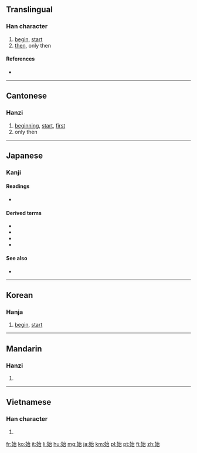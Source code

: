 ==Translingual==
{{stroke order|strokes=8}}

===Han character===
{{Han char|rn=38|rad=女|as=05|sn=8|four=4346<sub>0</sub>|canj=[[女]][[戈]][[口]] (VIR)|ids=⿰[[女]][[台]]}}

# [[begin]], [[start]]
# [[then]], only then

====References====
* {{Han ref|kx=0258.160|dkj=06166|dj=0523.220|hdz=21041.120|uh=59CB|ud=22987|bh=A96C|bd=43372}}

----

==Cantonese==

===Hanzi===
{{yue-hanzi|jyut=[[ci2]]|y=chi2}}

# [[beginning]], [[start]], [[first]]
# only then

----

==Japanese==

===Kanji===
{{ja-kanji|grade=3|rs=女05}}


====Readings====
* {{ja-readings|on=[[し]] (shi)|kun=[[はじめる]] (hajimeru), [[はじめ]] (hajime), [[はじまる]] (hajimaru)}}

====Derived terms====
* {{l|ja|始め|tr=[[はじめ]], hajime}}
* {{l|ja|始める|tr=[[はじめる]], hajimeru}}
* {{l|ja|始まる|tr=[[はじまる]], hajimaru}}
* {{l|ja|始まり|tr=[[はじまり]], hajimari}}

====See also====
* {{l|ja|初}}

----

==Korean==

===Hanja===
{{ko-hanja|hangeul=시|rv=si|mr=si}}

# [[begin]], [[start]]

----

==Mandarin==

===Hanzi===
{{cmn-hanzi|pin=[[shǐ]] ([[shi3]])|wg=shih<sup>3</sup>}}

# {{defn|lang=cmn|sort=女05}}

----

==Vietnamese==

===Han character===
{{vi-hantu|[[thủy]], [[thuỷ]], [[thỉ]], [[tân]]|rs=女05}}

# {{defn|lang=vi|sort=女05}}

[[fr:始]]
[[ko:始]]
[[it:始]]
[[li:始]]
[[hu:始]]
[[mg:始]]
[[ja:始]]
[[km:始]]
[[pl:始]]
[[pt:始]]
[[fi:始]]
[[zh:始]]